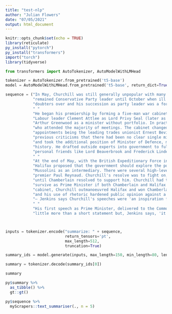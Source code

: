 ```yaml
---
title: "test-nlp"
author: "Julian Flowers"
date: "07/05/2021"
output: html_document
---
```


```r
knitr::opts_chunk$set(echo = TRUE)
library(reticulate)
py_install("pytorch")
py_install("transformers")
import("torch")
library(tidyverse)

```

```python
from transformers import AutoTokenizer, AutoModelWithLMHead

```

```python
tokenizer = AutoTokenizer.from_pretrained('t5-base')
model = AutoModelWithLMHead.from_pretrained('t5-base', return_dict=True)

```
```python


sequence = ("In May, Churchill was still generally unpopular with many Conservatives and probably most of the Labour Party. Chamberlain "
            "remained Conservative Party leader until October when ill health forced his resignation. By that time, Churchill had won the "
            "doubters over and his succession as party leader was a formality."
            " "
            "He began his premiership by forming a five-man war cabinet which included Chamberlain as Lord President of the Council, "
            "Labour leader Clement Attlee as Lord Privy Seal (later as Deputy Prime Minister), Halifax as Foreign Secretary and Labour's "
            "Arthur Greenwood as a minister without portfolio. In practice, these five were augmented by the service chiefs and ministers "
            "who attended the majority of meetings. The cabinet changed in size and membership as the war progressed, one of the key "
            "appointments being the leading trades unionist Ernest Bevin as Minister of Labour and National Service. In response to "
            "previous criticisms that there had been no clear single minister in charge of the prosecution of the war, Churchill created "
            "and took the additional position of Minister of Defence, making him the most powerful wartime Prime Minister in British "
            "history. He drafted outside experts into government to fulfil vital functions, especially on the Home Front. These included "
            "personal friends like Lord Beaverbrook and Frederick Lindemann, who became the government's scientific advisor."
            " "
            "At the end of May, with the British Expeditionary Force in retreat to Dunkirk and the Fall of France seemingly imminent, "
            "Halifax proposed that the government should explore the possibility of a negotiated peace settlement using the still-neutral "
            "Mussolini as an intermediary. There were several high-level meetings from 26 to 28 May, including two with the French "
            "premier Paul Reynaud. Churchill's resolve was to fight on, even if France capitulated, but his position remained precarious "
            "until Chamberlain resolved to support him. Churchill had the full support of the two Labour members but knew he could not "
            "survive as Prime Minister if both Chamberlain and Halifax were against him. In the end, by gaining the support of his outer "
            "cabinet, Churchill outmanoeuvred Halifax and won Chamberlain over. Churchill believed that the only option was to fight on "
            "and his use of rhetoric hardened public opinion against a peaceful resolution and prepared the British people for a long war "
            "– Jenkins says Churchill's speeches were 'an inspiration for the nation, and a catharsis for Churchill himself'."
            " "
            "His first speech as Prime Minister, delivered to the Commons on 13 May was the 'blood, toil, tears and sweat' speech. It was "
            "little more than a short statement but, Jenkins says, 'it included phrases which have reverberated down the decades'.")




```
```python

inputs = tokenizer.encode("summarize: " + sequence,
                          return_tensors='pt',
                          max_length=512,
                          truncation=True)

```

```python

summary_ids = model.generate(inputs, max_length=150, min_length=80, length_penalty=5., num_beams=2)


```

```python

summary = tokenizer.decode(summary_ids[0])


```

```python

summary

```

```r

py$summary %>%
  as_tibble() %>%
  gt::gt()

```
```r


py$sequence %>%
  myScrapers::text_summariser(., n = 5)

```



